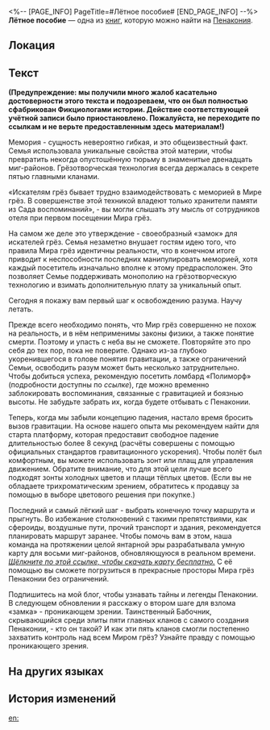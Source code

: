 <%-- [PAGE_INFO]
PageTitle=#Лётное пособие#
[END_PAGE_INFO] --%>
{{Дополнить}}
{{Книга Инфобокс
|id           = 345
|Название     = 
|Изображение  = Предмет Книга Пенакония.png
|Мир          = Пенакония
|Томов        = 1
|Автор        = <!--нужно добавить-->
|Описание     = Учебное пособие, которое научит вас полётам на Пенаконии.
|Том1         = {{tx}}
|Источник1    = {{tx|Отсутствует источник}}
|Персонажи    = 
|Фракции      = 
}}
'''Лётное пособие''' — одна из [[Книги|книг]], которую можно найти на [[Пенакония]].

==Локация==
{{Отметка карты|<!--название карты-->|<!--id отметки-->}}

==Текст==
'''(Предупреждение: мы получили много жалоб касательно достоверности этого текста и подозреваем, что он был полностью сфабрикован Фикциологами истории. Действие соответствующей учётной записи было приостановлено. Пожалуйста, не переходите по ссылкам и не верьте предоставленным здесь материалам!)'''

Мемория - сущность невероятно гибкая, и это общеизвестный факт. Семья использовала уникальные свойства этой материи, чтобы превратить некогда опустошённую тюрьму в знаменитые двенадцать миг-районов. Грёзотворческая технология всегда держалась в секрете пятью главными кланами.

«Искателям грёз бывает трудно взаимодействовать с меморией в Мире грёз. В совершенстве этой техникой владеют только хранители памяти из Сада воспоминаний», - вы могли слышать эту мысль от сотрудников отеля при первом посещении Мира грёз.

На самом же деле это утверждение - своеобразный «замок» для искателей грёз. Семья незаметно внушает гостям идею того, что правила Мира грёз идентичны реальности, что в конечном итоге приводит к неспособности последних манипулировать меморией, хотя каждый посетитель изначально вполне к этому предрасположен. Это позволяет Семье поддерживать монополию на грёзотворческую технологию и взимать дополнительную плату за уникальный опыт.

Сегодня я покажу вам первый шаг к освобождению разума. Научу летать.

Прежде всего необходимо понять, что Мир грёз совершенно не похож на реальность, и в нём неприменимы законы физики, а также понятие смерти. Поэтому и упасть с неба вы не сможете. Повторяйте это про себя до тех пор, пока не поверите. Однако из-за глубоко укоренившегося в голове понятия гравитации, а также ограничений Семьи, освободить разум может быть несколько затруднительно. Чтобы добиться успеха, рекомендую посетить ломбард «Полиморф» (подробности доступны по ''ссылке''), где можно временно заблокировать воспоминания, связанные с гравитацией и боязнью высоты. Не забудьте забрать их, когда будете отбывать с Пенаконии.

Теперь, когда мы забыли концепцию падения, настало время бросить вызов гравитации. На основе нашего опыта мы рекомендуем найти для старта платформу, которая предоставит свободное падение длительностью более 8 секунд (расчёты совершены с помощью официальных стандартов гравитационного ускорения). Чтобы полёт был комфортным, вы можете использовать зонт или плащ для управления движением. Обратите внимание, что для этой цели лучше всего подходят зонты холодных цветов и плащи тёплых цветов. (Если вы не обладаете трихроматическим зрением, обратитесь к продавцу за помощью в выборе цветового решения при покупке.)

Последний и самый лёгкий шаг - выбрать конечную точку маршрута и прыгнуть. Во избежание столкновений с такими препятствиями, как сфероиды, воздушные пути, прочий транспорт и здания, рекомендуется планировать маршрут заранее. Чтобы помочь вам в этом, наша команда на протяжении целой янтарной эры разрабатывала умную карту для восьми миг-районов, обновляющуюся в реальном времени. ''<u>Щёлкните по этой ссылке, чтобы скачать карту бесплатно.</u>'' С её помощью вы сможете погрузиться в прекрасные просторы Мира грёз Пенаконии без ограничений.

Подпишитесь на мой блог, чтобы узнавать тайны и легенды Пенаконии. В следующем обновлении я расскажу о втором шаге для взлома «замка» - проникающем зрении. Таинственный Бабочник, скрывающийся среди элиты пяти главных кланов с самого создания Пенаконии, - кто он такой? И как эти пять кланов смогли постепенно захватить контроль над всем Миром грёз? Узнайте правду с помощью проникающего зрения.

==На других языках==
{{На других языках
|en   = Penacony Flight Guide
|zhs  = 匹诺康尼飞行指南
|zht  = 匹諾康尼飛行指南
|ja   = ピノコニー飛行ガイド
|ko   = 페나코니 비행 가이드
|es   = Guía de vuelo de Colonipenal
|fr   = Guide de vol à Penacony
|ru   = Лётное пособие
|th   = คู่มือการบินแห่ง Penacony
|vi   = Hướng Dẫn Bay Ở Penacony
|de   = Penacony-Fluganleitung
|id   = Panduan Terbang Penacony
|pt   = Guia de Voo de Penacony
}}

==История изменений==
{{История изменений|3.5}}

[[en:]]